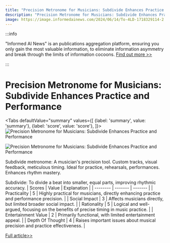 ```yaml
---
title: "Precision Metronome for Musicians: Subdivide Enhances Practice and Performance"
description: "Precision Metronome for Musicians: Subdivide Enhances Practice and Performance"
image: https://image.informedainews.com/2024/06/14/To-4LD-1718329114-2.jpg
---
```



:::info

"Informed AI News" is an publications aggregation platform, ensuring you only gain the most valuable information, to eliminate information asymmetry and break through the limits of information cocoons.  [Find out more >>](/)

:::

# Precision Metronome for Musicians: Subdivide Enhances Practice and Performance


<Tabs
	defaultValue="summary"
	values={[
	{label: 'summary', value: 'summary'},
	{label: 'score', value: 'score'},
]}>
<TabItem value="summary">
<img
  src="https://image.informedainews.com/2024/06/14/To-4LD-1718329114-2.jpg"
  alt="Precision Metronome for Musicians: Subdivide Enhances Practice and Performance"
/>

<img
  src="https://image.informedainews.com/2024/06/14/To-pM0-1718329114-3.jpg"
  alt="Precision Metronome for Musicians: Subdivide Enhances Practice and Performance"
/>



Subdivide metronome: A musician's precision tool. Custom tracks, visual feedback, meticulous timing. Ideal for practice, rehearsals, performances. Enhances rhythm mastery.

Subdivide: To divide a beat into smaller, equal parts, improving rhythmic accuracy.
</TabItem>
<TabItem value="score">
	| Scores     | Value   | Explanation |
	| -------- | ------- | ------- |
	| Practicality  | 5    | Highly practical for musicians, directly enhancing practice and performance precision.    |
	| Social Impact | 3     | Affects musicians directly, but limited broader social impact.    |
	| Rationality    | 5    | Logical and well-argued, focusing on the benefits of precise timing in music practice.    |
	| Entertainment Value    | 2    | Primarily functional, with limited entertainment appeal.    |
	| Depth Of Thought    | 4    | Raises important issues about musical precision and practice effectiveness.    |
</TabItem>
</Tabs>

[Full article>>](https://www.producthunt.com/posts/subdivide)
